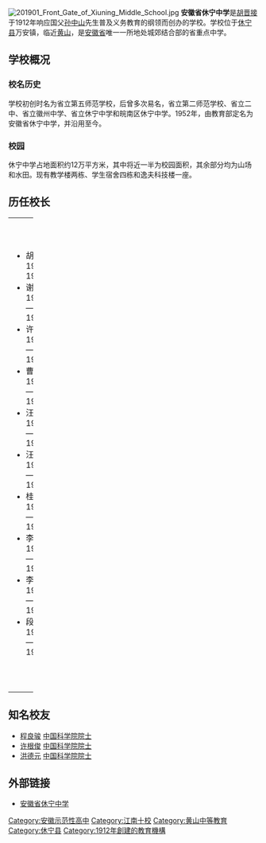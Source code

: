 [[File:201901_Front_Gate_of_Xiuning_Middle_School.jpg|thumb]]
'''安徽省休宁中学'''是[[胡晋接|胡晋接]]于1912年响应国父[[孙中山|孙中山]]先生普及义务教育的纲领而创办的学校。学校位于[[休宁县|休宁县]]万安镇，临近[[黄山|黄山]]，是[[安徽省|安徽省]]唯一一所地处城郊结合部的省重点中学。

==学校概况==

===校名历史===
学校初创时名为省立第五师范学校，后曾多次易名，省立第二师范学校、省立二中、省立徽州中学、省立休宁中学和皖南区休宁中学。1952年，由教育部定名为安徽省休宁中学，并沿用至今。

===校园===
休宁中学占地面积约12万平方米，其中将近一半为校园面积，其余部分均为山场和水田。现有教学楼两栋、学生宿舍四栋和逸夫科技楼一座。

==历任校长==
{| width=100% 
| width=33% valign="top" |
*胡晋接 	1912—1928.02
*谢家禧 	1928.03—1928.08
*许本震 	1928.08—1930.02
*曹元宇 	1930.02—1930.08
*汪启疆 	1930.08—1932.08
*汪采白 	1932.08—1933.08
*桂丹华 	1933.08—1935.02
*李辛白 	1935.02—1937.08
*李庆嵩 	1937.08—1938.08
*段天爵 	1938.09—1939.08
| width=33% valign="top" |
*谢汝镇 	1939.09—1941.10
*汪启疆 	1941.10—1943.02
*周德之 	1943.02—1944.02
*许淳士 	1944.02—1945.02
*罗家柱 	1945.02—1946.08
*姚子素 	1946.08—1947.07
*汪嵩祝 	1947.08—1948.02
*查宗晃 	1948.02—1949.02
*周晓天 	1949.03—1949.04
*罗静 	1949.04—1950.01
| width=33% valign="top" |
*刘林 	1950.08—1953.03
*杨专诚 	1953.03—1962.08
*张桂生 	1964.08—1970.11
*王勉之 	1970.11—1972.10
*汤复波 	1972.10—1974.11
*潘政辉 	1976.11—1979.04
*汪文龙 	1982.04—1984.09
*江达灼 	1984.09—1990.10
*刘蔚荻 	1990.10—2001.07
*胡建生 	2003.06—2013.10
*李顺宝         2013.10-至今
|-
| colspan="3"|
|}

==知名校友==
* [[程良骏|程良骏]] [[中国科学院院士|中国科学院院士]]
* [[许根俊|许根俊]] [[中国科学院院士|中国科学院院士]]
* [[洪德元|洪德元]] [[中国科学院院士|中国科学院院士]]

==外部链接==
*[http://www.xnzx.net/ 安徽省休宁中学] {{Wayback|url=http://www.xnzx.net/ |date=20201009024514 }}

{{安徽省示范性普通高级中学}}
{{江南十校}}
[[Category:安徽示范性高中|Category:安徽示范性高中]]
[[Category:江南十校|Category:江南十校]]
[[Category:黄山中等教育|Category:黄山中等教育]]
[[Category:休宁县|Category:休宁县]]
[[Category:1912年創建的教育機構|Category:1912年創建的教育機構]]